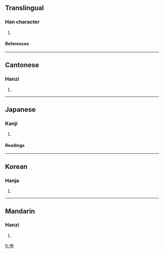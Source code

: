 {{see|誇}}

==Translingual==
===Han character===
{{Han char|rad=人|as=06|sn=8|four=2422<sub>7</sub>|canj=人大一尸 (OKMS)}}
# {{defn|Han|sort=人06}}
====References====
{{Han ref|kx=0101.220|dkj=00585|dj=0215.030|hdz=10146.070|uh=4F89|ud=20361|bh=CBBA|bd=52154}}
----
==Cantonese==
===Hanzi===
{{yue-hanzi|jyut=|y=kwa2}}
# {{defn|Cantonese}}
----
==Japanese==
===Kanji===
{{ja-kanji|grade=|rs=人06}}
# {{defn|Japanese}} 
====Readings====
{{ja-readings|on=[[か]] (ka), [[け]] (ke), [[あ]] (a)|kun=[[おごる]] (ogoru), [[ほこる]] (hokoru)}}
----
==Korean==
===Hanja===
{{ko-hanja|hangeul=과|rv=gwa|mr=kwa}}
# {{defn|Korean}}
----
==Mandarin==
===Hanzi===
{{cmn-hanzi|pin=[[kuā]] (kua1)|wg=k'ua<sup>1</sup>}}
# {{defn|Mandarin}}

[[fr:侉]]